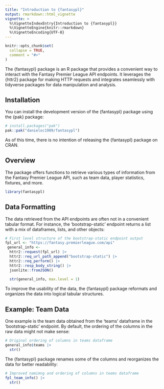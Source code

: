 ```yaml
---
title: "Introduction to {fantasypl}"
output: rmarkdown::html_vignette
vignette: >
  %\VignetteIndexEntry{Introduction to {fantasypl}}
  %\VignetteEngine{knitr::rmarkdown}
  %\VignetteEncoding{UTF-8}
---
```


```r
knitr::opts_chunk$set(
  collapse = TRUE,
  comment = "#>"
)
```

The {fantasypl} package is an R package that provides a convenient way to interact with the Fantasy Premier League API endpoints. It leverages the {httr2} package for making HTTP requests and integrates seamlessly with tidyverse packages for data manipulation and analysis.

## Installation

You can install the development version of the {fantasypl} package using the {pak} package:

```r
# install.packages("pak")
pak::pak("danieloc1989/fantasypl")
```

As of this time, there is no intention of releasing the {fantasypl} package on CRAN.

## Overview

The package offers functions to retrieve various types of information from the Fantasy Premier League API, such as team data, player statistics, fixtures, and more.

```r
library(fantasypl)
```

## Data Formatting

The data retrieved from the API endpoints are often not in a convenient tabular format. For instance, the 'bootstrap-static' endpoint returns a list with a mix of dataframes, lists, and other objects:

```r
# First level structure of the bootstrap-static endpoint output
fpl_url <- "https://fantasy.premierleague.com/api"
 general_info <-
  httr2::request(fpl_url) |> 
  httr2::req_url_path_append("bootstrap-static") |> 
  httr2::req_perform() |> 
  httr2::resp_body_string() |> 
  jsonlite::fromJSON()
 
  str(general_info, max.level = 1)
```

To improve the usability of the data, the {fantasypl} package reformats and organizes the data into logical tabular structures.

## Example: Team Data

One example is the team data obtained from the 'teams' dataframe in the 'bootstrap-static' endpoint. By default, the ordering of the columns in the raw data might not make sense:

```r
# Original ordering of columns in teams dataframe
general_info$teams |> 
  str()
```

The {fantasypl} package renames some of the columns and reorganizes the data for better readability:

```r
# Improved namimng and ordering of columns in teams dataframe
fpl_team_info() |> 
  str()
```
